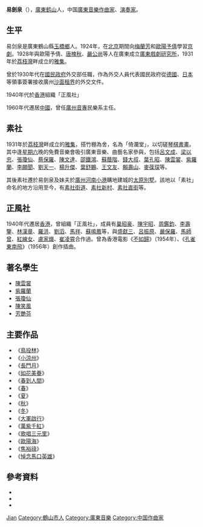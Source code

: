 '''易劍泉'''（{{bd|1896年||1971年|}}），[[廣東|廣東]][[鶴山縣|鹤山]]人，中国[[廣東音樂|廣東音樂]][[作曲家|作曲家]]、[[演奏家|演奏家]]。

== 生平 ==
易剑泉是廣東鶴山縣[[玉橋鄉|玉橋鄉]]人。1924年，在[[北京|北京]]期間向[[梅蘭芳|梅蘭芳]]和[[歐陽予倩|歐陽予倩]]學習[[京劇|京劇]]。1928年與歐陽予倩、[[唐槐秋|唐槐秋]]、[[嚴公尚|嚴公尚]]等人在廣東成立[[廣東戲劇研究所|廣東戲劇研究所]]，1931年於[[荔枝灣|荔枝灣]]畔成立的[[雅集|雅集]]。

曾於1930年代在[[國民政府|國民政府]]外交部任職，作為外交人員代表國民政府從[[德國|德國]]、[[日本|日本]]等領事簽署接收廣州[[沙面租界|沙面租界]]的外交文件。

1940年代於[[香港|香港]]組織「正風社」

1960年代遷居[[中國|中國]]，曾任[[廣州音專|廣州音專]]民樂系主任。

== 素社 ==
1931年於[[荔枝灣|荔枝灣]]畔成立的[[雅集|雅集]]，搭竹棚為舍，名為「倚瀾堂」，以切磋[[琴棋書畫|琴棋書畫]]。其中逢[[星期六|星期六]]晚的免費音樂會吸引廣東音樂、曲藝名家參與，包括[[呂文成|呂文成]]、[[梁以忠|梁以忠]]、[[張瓊仙|張瓊仙]]、[[蔡保羅|蔡保羅]]、[[陳文達|陳文達]]、[[邵鐵鴻|邵鐵鴻]]、[[蘇蔭階|蘇蔭階]]、[[錢大叔|錢大叔]]、[[葉孔昭|葉孔昭]]、[[陳雲裳|陳雲裳]]、[[紫羅蘭|紫羅蘭]]、[[李願聞|李願聞]]、[[劉天一|劉天一]]、[[楊升傑|楊升傑]]、[[葉舒鵬|葉舒鵬]]、[[王文友|王文友]]、[[賴壽山|賴壽山]]、[[麥葆琛|麥葆琛]]等。

其後素社遷於易劍泉及妹夫於[[廣州|廣州]][[河南小港|河南小港]]購地建城的[[太原別墅|太原別墅]]。該地以「素社」命名的地方沿用至今，有[[素社街道|素社街道]]、[[素社新村|素社新村]]、[[素社直街|素社直街]]等。

== 正風社 ==
1940年代遷居[[香港|香港]]，曾組織「正風社」，成員有[[巢昭豪|巢昭豪]]、[[陳宇昭|陳宇昭]]、[[周鑑鈞|周鑑鈞]]、[[李壽鑒|李壽鑒]]、[[林漢章|林漢章]]、[[羅洪|羅洪]]、[[劉滔|劉滔]]、[[馬祥|馬祥]]、[[蘇鳴鳳|蘇鳴鳳]]等，與[[盛獻三|盛獻三]]、[[呂振原|呂振原]]、[[嚴保羅|嚴保羅]]、[[馬師曾|馬師曾]]、[[紅線女|紅線女]]、[[盧家熾|盧家熾]]、[[崔凌霄|崔凌霄]]合作過。曾為香港電影《[[不如歸|不如歸]]》（1954年）、《[[孔雀東南飛|孔雀東南飛]]》（1956年）創作插曲。

== 著名學生 ==
* [[陳雲裳|陳雲裳]]
* [[紫羅蘭_(演員)|紫羅蘭]]
* [[張瓊仙|張瓊仙]]
* [[陳笑風|陳笑風]]
* [[芳艷芬|芳艷芬]]

== 主要作品 ==
* 《[[鳥投林|鳥投林]]》
* 《[[小涼州|小涼州]]》
* 《[[長門月|長門月]]》
* 《[[如花美眷|如花美眷]]》
* 《[[春到人間|春到人間]]》
* 《[[春|春]]》
* 《[[夏|夏]]》
* 《[[秋|秋]]》
* 《[[冬|冬]]》
* 《[[大軍啟行|大軍啟行]]》
* 《[[萬紫千紅|萬紫千紅]]》
* 《[[歌唱三元里|歌唱三元里]]》
* 《[[歐陽海|歐陽海]]》
* 《[[焦裕祿|焦裕祿]]》
* 《[[悼念馬口英雄|悼念馬口英雄]]》

== 參考資料 ==
* {{Cite book | author = 甘尚時 | title = 廣東音樂荟萃 | location = 廣州 | publisher = 廣東高等教育 | date = 1999-6| ISBN = 7536122969}}
* {{cite journal zh | author = 靳永棠 |title=易劍泉老師軼事 |journal=聯合音樂|date=1983年12月}}
* {{Cite web |url = http://www.gzzxws.gov.cn/qxws/lwws/lwzj/lw1_1_1/200910/t20091015_14683.htm |title = 粵樂名家易劍泉 |author = 羅雨林 |language = zh-hans |quote = 荔灣文史 |access-date = 2014-04-11 |archive-date = 2015-09-24 |archive-url = https://web.archive.org/web/20150924024545/http://www.gzzxws.gov.cn/qxws/lwws/lwzj/lw1_1_1/200910/t20091015_14683.htm |dead-url = no }}

{{中国文学艺术界联合会第三届全国委员会}}

{{Authority control}}
{{DEFAULTSORT:Yi jianquan}}
[[Category:易姓|Jian]]
[[Category:鶴山市人|Category:鶴山市人]]
[[Category:廣東音樂|Category:廣東音樂]]
[[Category:中国作曲家|Category:中国作曲家]]